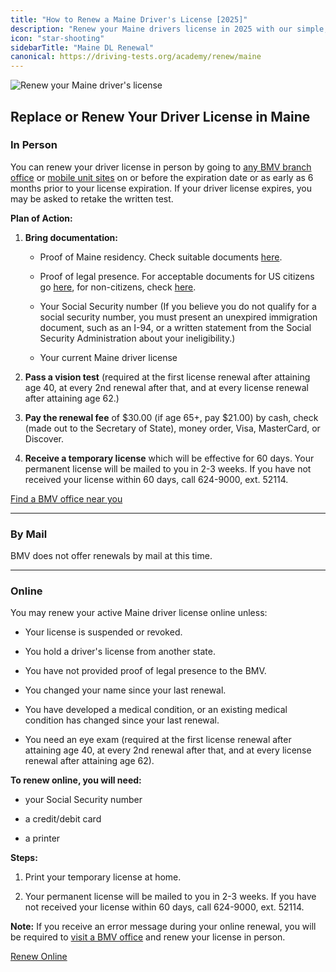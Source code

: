 ```yaml
---
title: "How to Renew a Maine Driver's License [2025]"
description: "Renew your Maine drivers license in 2025 with our simple, step-by-step guide. Find all the necessary requirements, forms, fees, and online renewal options to ensure a hassle-free experience. Stay legal and avoid fines - start your renewal process now!"
icon: "star-shooting"
sidebarTitle: "Maine DL Renewal"
canonical: https://driving-tests.org/academy/renew/maine
---
```


![Renew your Maine driver's license](https://driving-tests.org/wp-content/uploads/2024/07/renew-maine-drivers-license.jpg)

## Replace or Renew Your Driver License in Maine

### In Person

You can renew your driver license in person by going to [any BMV branch office](https://driving-tests.org/dmv-near-me/maine-dmv-office-locations/) or [mobile unit sites](https://www.maine.gov/sos/bmv/locations/index.html#mobile) on or before the expiration date or as early as 6 months prior to your license expiration. If your driver license expires, you may be asked to retake the written test.

**Plan of Action:**

1. **Bring documentation:**

   * Proof of Maine residency. Check suitable documents [here](http://www.maine.gov/sos/bmv/licenses/residency.html).

   * Proof of legal presence. For acceptable documents for US citizens go [here](https://www.maine.gov/sos/bmv/licenses/citizen.html), for non-citizens, check [here](https://www.maine.gov/sos/bmv/licenses/noncitizen.html).

   * Your Social Security number (If you believe you do not qualify for a social security number, you must present an unexpired immigration document, such as an I-94, or a written statement from the Social Security Administration about your ineligibility.)

   * Your current Maine driver license

2. **Pass a vision test** (required at the first license renewal after attaining age 40, at every 2nd renewal after that, and at every license renewal after attaining age 62.)

3. **Pay the renewal fee** of $30.00 (if age 65+, pay $21.00) by cash, check (made out to the Secretary of State), money order, Visa, MasterCard, or Discover.

4. **Receive a temporary license** which will be effective for 60 days. Your permanent license will be mailed to you in 2-3 weeks. If you have not received your license within 60 days, call 624-9000, ext. 52114.

[Find a BMV office near you](https://driving-tests.org/dmv-near-me/)

***

### By Mail

BMV does not offer renewals by mail at this time.

***

### Online

You may renew your active Maine driver license online unless:

* Your license is suspended or revoked.

* You hold a driver's license from another state.

* You have not provided proof of legal presence to the BMV.

* You changed your name since your last renewal.

* You have developed a medical condition, or an existing medical condition has changed since your last renewal.

* You need an eye exam (required at the first license renewal after attaining age 40, at every 2nd renewal after that, and at every license renewal after attaining age 62).

**To renew online, you will need:**

* your Social Security number

* a credit/debit card

* a printer

**Steps:**

1. Print your temporary license at home.

2. Your permanent license will be mailed to you in 2-3 weeks. If you have not received your license within 60 days, call 624-9000, ext. 52114.

**Note:** If you receive an error message during your online renewal, you will be required to [visit a BMV office](https://driving-tests.org/dmv-near-me/maine-dmv-office-locations/) and renew your license in person.

[Renew Online](http://www.maine.gov/online/bmv/dlr/)

<Snippet file="renewal-state-block.mdx" />